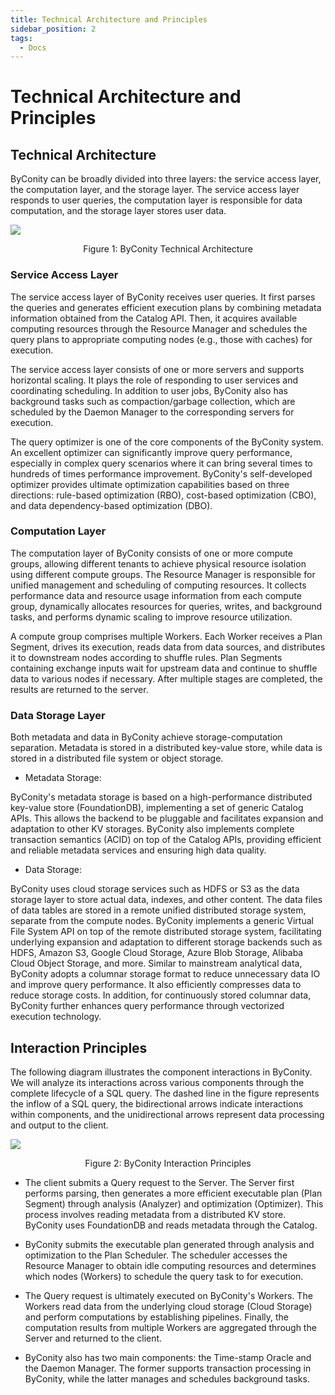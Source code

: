 ```yaml
---
title: Technical Architecture and Principles
sidebar_position: 2
tags:
  - Docs
---
```



# Technical Architecture and Principles

## Technical Architecture

ByConity can be broadly divided into three layers: the service access layer, the computation layer, and the storage layer. The service access layer responds to user queries, the computation layer is responsible for data computation, and the storage layer stores user data.

![](./assets/ByConity-technical-architecture.png)
<center>Figure 1: ByConity Technical Architecture</center>

### Service Access Layer

The service access layer of ByConity receives user queries. It first parses the queries and generates efficient execution plans by combining metadata information obtained from the Catalog API. Then, it acquires available computing resources through the Resource Manager and schedules the query plans to appropriate computing nodes (e.g., those with caches) for execution.

The service access layer consists of one or more servers and supports horizontal scaling. It plays the role of responding to user services and coordinating scheduling. In addition to user jobs, ByConity also has background tasks such as compaction/garbage collection, which are scheduled by the Daemon Manager to the corresponding servers for execution.

The query optimizer is one of the core components of the ByConity system. An excellent optimizer can significantly improve query performance, especially in complex query scenarios where it can bring several times to hundreds of times performance improvement. ByConity's self-developed optimizer provides ultimate optimization capabilities based on three directions: rule-based optimization (RBO), cost-based optimization (CBO), and data dependency-based optimization (DBO).

### Computation Layer

The computation layer of ByConity consists of one or more compute groups, allowing different tenants to achieve physical resource isolation using different compute groups. The Resource Manager is responsible for unified management and scheduling of computing resources. It collects performance data and resource usage information from each compute group, dynamically allocates resources for queries, writes, and background tasks, and performs dynamic scaling to improve resource utilization.

A compute group comprises multiple Workers. Each Worker receives a Plan Segment, drives its execution, reads data from data sources, and distributes it to downstream nodes according to shuffle rules. Plan Segments containing exchange inputs wait for upstream data and continue to shuffle data to various nodes if necessary. After multiple stages are completed, the results are returned to the server.

### Data Storage Layer

Both metadata and data in ByConity achieve storage-computation separation. Metadata is stored in a distributed key-value store, while data is stored in a distributed file system or object storage.

  - Metadata Storage:

  ByConity's metadata storage is based on a high-performance distributed key-value store (FoundationDB), implementing a set of generic Catalog APIs. This allows the backend to be pluggable and facilitates expansion and adaptation to other KV storages. ByConity also implements complete transaction semantics (ACID) on top of the Catalog APIs, providing efficient and reliable metadata services and ensuring high data quality.

  - Data Storage:

  ByConity uses cloud storage services such as HDFS or S3 as the data storage layer to store actual data, indexes, and other content. The data files of data tables are stored in a remote unified distributed storage system, separate from the compute nodes. ByConity implements a generic Virtual File System API on top of the remote distributed storage system, facilitating underlying expansion and adaptation to different storage backends such as HDFS, Amazon S3, Google Cloud Storage, Azure Blob Storage, Alibaba Cloud Object Storage, and more. Similar to mainstream analytical data, ByConity adopts a columnar storage format to reduce unnecessary data IO and improve query performance. It also efficiently compresses data to reduce storage costs. In addition, for continuously stored columnar data, ByConity further enhances query performance through vectorized execution technology.

## Interaction Principles

The following diagram illustrates the component interactions in ByConity. We will analyze its interactions across various components through the complete lifecycle of a SQL query. The dashed line in the figure represents the inflow of a SQL query, the bidirectional arrows indicate interactions within components, and the unidirectional arrows represent data processing and output to the client.

![](./assets/boxcnCarlKKAt0hSPtXFOpfmo7c.png)
<center>Figure 2: ByConity Interaction Principles</center>

- The client submits a Query request to the Server. The Server first performs parsing, then generates a more efficient executable plan (Plan Segment) through analysis (Analyzer) and optimization (Optimizer). This process involves reading metadata from a distributed KV store. ByConity uses FoundationDB and reads metadata through the Catalog.

- ByConity submits the executable plan generated through analysis and optimization to the Plan Scheduler. The scheduler accesses the Resource Manager to obtain idle computing resources and determines which nodes (Workers) to schedule the query task to for execution.

- The Query request is ultimately executed on ByConity's Workers. The Workers read data from the underlying cloud storage (Cloud Storage) and perform computations by establishing pipelines. Finally, the computation results from multiple Workers are aggregated through the Server and returned to the client.

- ByConity also has two main components: the Time-stamp Oracle and the Daemon Manager. The former supports transaction processing in ByConity, while the latter manages and schedules background tasks.
